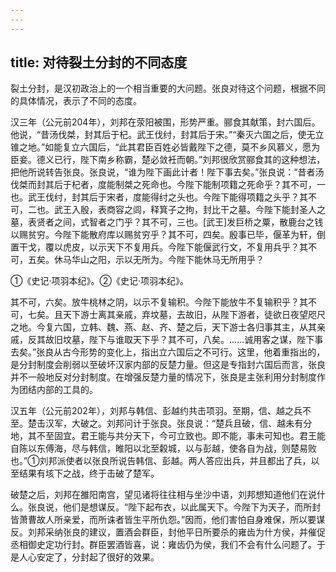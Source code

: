 ```yaml
---
---
---
```

title: 对待裂土分封的不同态度
---



裂土分封，是汉初政治上的一个相当重要的大问题。张良对待这个问题，根据不同的具体情况，表示了不同的态度。

汉三年（公元前204年），刘邦在荥阳被围，形势严重。郦食其献策，封六国后。他说，“昔汤伐桀，封其后于杞。武王伐纣，封其后于宋。”“秦灭六国之后，使无立锥之地。”如能复立六国后，“此其君臣百姓必皆戴陛下之德，莫不乡风慕义，愿为臣妾。德义已行，陛下南乡称霸，楚必敛衽而朝。”刘邦很欣赏郦食其的这种想法，把他所说转告张良。张良说，“谁为陛下画此计者！陛下事去矣。”张良说：“昔者汤伐桀而封其后于杞者，度能制桀之死命也。今陛下能制项籍之死命乎？其不可，一也。武王伐纣，封其后于宋者，度能得纣之头也。今陛下能得项籍之头乎？其不可，二也。武王入殷，表商容之闾，释箕子之拘，封比干之墓。今陛下能封圣人之墓，表贤者之间，式智者之门乎？其不可，三也。[武王]发巨桥之粟，散鹿台之钱以赐贫穷。今陛下能散府库以赐贫穷乎？其不可，四矣。殷事已毕，偃革为轩，倒置干戈，覆以虎皮，以示天下不复用兵。今陛下能偃武行文，不复用兵乎？其不可，五矣。休马华山之阳，示以无所为。今陛下能休马无所用乎？

①《史记·项羽本纪》。②《史记·项羽本纪》。

其不可，六矣。放牛桃林之阴，以示不复输积。今陛下能放牛不复输积乎？其不可，七矣。且天下游士离其亲戚，弃坟墓，去故旧，从陛下游者，徒欲日夜望咫尺之地。今复六国，立韩、魏、燕、赵、齐、楚之后，天下游士各归事其主，从其亲戚，反其故旧坟墓，陛下与谁取天下乎？其不可，八矣。……诚用客之谋，陛下事去矣。”张良从古今形势的变化上，指出立六国后之不可行。这里，他着重指出的，是分封制度会削弱以至破坏汉家内部的反楚力量。但这是专指封六国后而言，张良并不一般地反对分封制度。在增强反楚力量的情况下，张良是主张利用分封制度作为团结内部的工具的。

汉五年（公元前202年），刘邦与韩信、彭越约共击项羽。至期，信、越之兵不至。楚击汉军，大破之。刘邦问计于张良。张良说：“楚兵且破，信、越未有分地，其不至固宜。君王能与共分天下，今可立致也。即不能，事未可知也。君王能自陈以东傅海，尽与韩信，睢阳以北至糓城，以与彭越，使各自为战，则楚易败也。”①刘邦派使者以张良所说告韩信、彭越。两人答应出兵，并且都出了兵，以至结果有垓下之战，终于击破了楚军。

破楚之后，刘邦在雒阳南宫，望见诸将往往相与坐沙中语，刘邦想知道他们在说什么。张良说，他们是想谋反。“陛下起布衣，以此属天下。今陛下为天子，而所封皆萧曹故人所亲爱，而所诛者皆生平所仇怨。”因而，他们害怕自身难保，所以要谋反。刘邦采纳张良的建议，置酒会群臣，封他平日所要杀的雍齿为什方侯，并催促丞相御史定功行封。群臣罢酒皆喜，说：雍齿仍为侯，我们不会有什么问题了。于是人心安定了，分封起了很好的效果。
